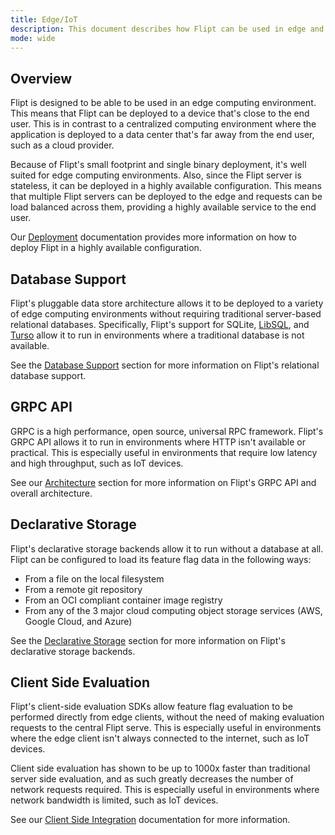 ```yaml
---
title: Edge/IoT
description: This document describes how Flipt can be used in edge and IoT computing environments.
mode: wide
---
```


## Overview

Flipt is designed to be able to be used in an edge computing environment. This means that Flipt can be deployed to a device that's close to the end user. This is in contrast to a centralized computing environment where the application is deployed to a data center that's far away from the end user, such as a cloud provider.

Because of Flipt's small footprint and single binary deployment, it's well suited for edge computing environments. Also, since the Flipt server is stateless, it can be deployed in a highly available configuration. This means that multiple Flipt servers can be deployed to the edge and requests can be load balanced across them, providing a highly available service to the end user.

Our [Deployment](/operations/deployment) documentation provides more information on how to deploy Flipt in a highly available configuration.

## Database Support

Flipt's pluggable data store architecture allows it to be deployed to a variety of edge computing environments without requiring traditional server-based relational databases. Specifically, Flipt's support for SQLite, [LibSQL](https://turso.tech/libsql), and [Turso](https://turso.tech/) allow it to run in environments where a traditional database is not available.

See the [Database Support](/configuration/storage##relational-database) section for more information on Flipt's relational database support.

## GRPC API

GRPC is a high performance, open source, universal RPC framework. Flipt's GRPC API allows it to run in environments where HTTP isn't available or practical. This is especially useful in environments that require low latency and high throughput, such as IoT devices.

See our [Architecture](/operations/architecture) section for more information on Flipt's GRPC API and overall architecture.

## Declarative Storage

Flipt's declarative storage backends allow it to run without a database at all. Flipt can be configured to load its feature flag data in the following ways:

- From a file on the local filesystem
- From a remote git repository
- From an OCI compliant container image registry
- From any of the 3 major cloud computing object storage services (AWS, Google Cloud, and Azure)

See the [Declarative Storage](/configuration/storage#declarative) section for more information on Flipt's declarative storage backends.

## Client Side Evaluation

Flipt's client-side evaluation SDKs allow feature flag evaluation to be performed directly from edge clients, without the need of making evaluation requests to the central Flipt serve. This is especially useful in environments where the edge client isn't always connected to the internet, such as IoT devices.

Client side evaluation has shown to be up to 1000x faster than traditional server side evaluation, and as such greatly decreases the number of network requests required. This is especially useful in environments where network bandwidth is limited, such as IoT devices.

See our [Client Side Integration](/integration/client) documentation for more information.
